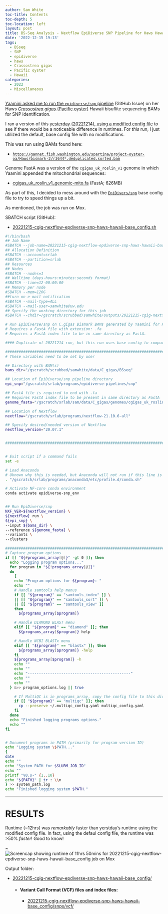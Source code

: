 ```yaml
---
author: Sam White
toc-title: Contents
toc-depth: 5
toc-location: left
layout: post
title: BS-Seq Analysis - Nextflow EpiDiverse SNP Pipeline for Haws Hawaii C.gigas BAMs from Yaamini Base Config
date: '2022-12-15 19:13'
tags: 
  - BSseq
  - SNP
  - epidiverse
  - haws
  - Crassostrea gigas
  - Pacific oyster
  - Hawaii
categories: 
  - 2022
  - Miscellaneous
---
```

[Yaamini asked me to run the `epidiverse/snp` pipeline](https://github.com/RobertsLab/resources/issues/1558) (GitHub Issue) on her Haws [_Crassostrea gigas_ (Pacific oyster)](http://en.wikipedia.org/wiki/Pacific_oyster) Hawaii bisuflite sequencing BAMs for SNP identification.

I ran a version of this [yesterday (20221214), using a modified config file](https://robertslab.github.io/sams-notebook/posts/2022/2022-12-14-BS-Seq-Analysis---Nextflow-EpiDiverse-SNP-Pipeline-for-Haws-Hawaii-C.gigas-BAMs-from-Yaamini/) to see if there would be a noticeable difference in runtimes. For _this_ run, I just utilized the default, base config file with no modifications.

This was run using BAMs found here:

- [`https://gannet.fish.washington.edu/spartina/project-oyster-oa/Haws/bismark-2/r3644*.deduplicated.sorted.bam`](https://gannet.fish.washington.edu/spartina/project-oyster-oa/Haws/bismark-2/)

Genome FastA was a version of the `cgigas_uk_roslin_v1` genome in which Yaamini appended the mitochondrial sequences:

- [cgigas_uk_roslin_v1_genomic-mito.fa](https://gannet.fish.washington.edu/spartina/project-oyster-oa/Haws/data/cgigas_uk_roslin_v1_genomic-mito.fa) (FastA; 626MB)

As part of this, I decided to mess around with the [`EpiDivers/snp`](https://github.com/EpiDiverse/snp) base config file to try to speed things up a bit. 

As mentioned, the job was run on Mox.

SBATCH script (GitHub):

- [20221215-cgig-nextflow-epdiverse-snp-haws-hawaii-base_config.sh](https://github.com/RobertsLab/sams-notebook/blob/master/sbatch_scripts/20221215-cgig-nextflow-epdiverse-snp-haws-hawaii-base_config.sh)

```bash
#!/bin/bash
## Job Name
#SBATCH --job-name=20221215-cgig-nextflow-epdiverse-snp-haws-hawaii-base_config
## Allocation Definition
#SBATCH --account=srlab
#SBATCH --partition=srlab
## Resources
## Nodes
#SBATCH --nodes=1
## Walltime (days-hours:minutes:seconds format)
#SBATCH --time=12-00:00:00
## Memory per node
#SBATCH --mem=120G
##turn on e-mail notification
#SBATCH --mail-type=ALL
#SBATCH --mail-user=samwhite@uw.edu
## Specify the working directory for this job
#SBATCH --chdir=/gscratch/scrubbed/samwhite/outputs/20221215-cgig-nextflow-epdiverse-snp-haws-hawaii-base_config

# Run EpiDiverse/snp on C.gigas Bismark BAMs generated by Yaamini for Haws Hawaii project.
# Requires a FastA file with extension: .fa
# Requires a FastA index file to be in same directory as FastA.

#### Duplicate of 20221214 run, but this run uses base config to compare run times.

###################################################################################
# These variables need to be set by user

## Directory with BAM(s)
bams_dir="/gscratch/scrubbed/samwhite/data/C_gigas/BSseq"

## Location of EpiDiverse/snp pipeline directory
epi_snp="/gscratch/srlab/programs/epidiverse-pipelines/snp"

## FastA file is required to end with .fa
## Requires FastA index file to be present in same directory as FastA
genome_fasta="/gscratch/srlab/sam/data/C_gigas/genomes/cgigas_uk_roslin_v1_genomic-mito.fa"

## Location of Nextflow
nextflow="/gscratch/srlab/programs/nextflow-21.10.6-all"

## Specify desired/needed version of Nextflow
nextflow_version="20.07.1"


###################################################################################


# Exit script if a command fails
set -e

# Load Anaconda
# Uknown why this is needed, but Anaconda will not run if this line is not included.
. "/gscratch/srlab/programs/anaconda3/etc/profile.d/conda.sh"

# Activate NF-core conda environment
conda activate epidiverse-snp_env


## Run EpiDiverse/snp
NXF_VER=${nextflow_version} \
${nextflow} run \
${epi_snp} \
--input ${bams_dir} \
--reference ${genome_fasta} \
--variants \
--clusters

###################################################################################
# Capture program options
if [[ "${#programs_array[@]}" -gt 0 ]]; then
  echo "Logging program options..."
  for program in "${!programs_array[@]}"
  do
    {
    echo "Program options for ${program}: "
    echo ""
    # Handle samtools help menus
    if [[ "${program}" == "samtools_index" ]] \
    || [[ "${program}" == "samtools_sort" ]] \
    || [[ "${program}" == "samtools_view" ]]
    then
      ${programs_array[$program]}

    # Handle DIAMOND BLAST menu
    elif [[ "${program}" == "diamond" ]]; then
      ${programs_array[$program]} help

    # Handle NCBI BLASTx menu
    elif [[ "${program}" == "blastx" ]]; then
      ${programs_array[$program]} -help
    fi
    ${programs_array[$program]} -h
    echo ""
    echo ""
    echo "----------------------------------------------"
    echo ""
    echo ""
  } &>> program_options.log || true

    # If MultiQC is in programs_array, copy the config file to this directory.
    if [[ "${program}" == "multiqc" ]]; then
      cp --preserve ~/.multiqc_config.yaml multiqc_config.yaml
    fi
  done
  echo "Finished logging programs options."
  echo ""
fi


# Document programs in PATH (primarily for program version ID)
echo "Logging system \$PATH..."
{
date
echo ""
echo "System PATH for $SLURM_JOB_ID"
echo ""
printf "%0.s-" {1..10}
echo "${PATH}" | tr : \\n
} >> system_path.log
echo "Finished logging system $PATH."
```

---

# RESULTS

Runtime (~12hrs) was _remarkably_ faster than yerstday's runtime using the modified config file. In fact, using the defaul config file, the runtime was >50% _faster_! Good to know!

~![Screencap showing runtime of 11hrs 50mins for 20221215-cgig-nextflow-epdiverse-snp-haws-hawaii-base_config job on Mox](https://github.com/RobertsLab/sams-notebook/blob/master/images/screencaps/20221215-cgig-nextflow-epdiverse-snp-haws-hawaii-base_config.png?raw=true)

Output folder:

- [20221215-cgig-nextflow-epdiverse-snp-haws-hawaii-base_config/](https://gannet.fish.washington.edu/Atumefaciens/20221215-cgig-nextflow-epdiverse-snp-haws-hawaii-base_config/)

  - #### Variant Call Format (VCF) files and index files:

    - [20221215-cgig-nextflow-epdiverse-snp-haws-hawaii-base_config/snps/vcf/](https://gannet.fish.washington.edu/Atumefaciens/20221215-cgig-nextflow-epdiverse-snp-haws-hawaii-base_config/snps/vcf/)
